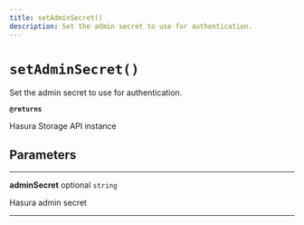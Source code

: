 ```yaml
---
title: setAdminSecret()
description: Set the admin secret to use for authentication.
---
```


# `setAdminSecret()`

Set the admin secret to use for authentication.

**`@returns`**

Hasura Storage API instance

## Parameters

---

**adminSecret** <span className="optional-status">optional</span> `string`

Hasura admin secret

---
